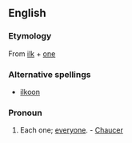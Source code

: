 ==English==

===Etymology===
From [[ilk]] + [[one]]

===Alternative spellings===
* [[ilkoon]]

===Pronoun===
{{en-pron}}

# {{obsolete}} Each one; [[everyone]]. - [[Chaucer]]